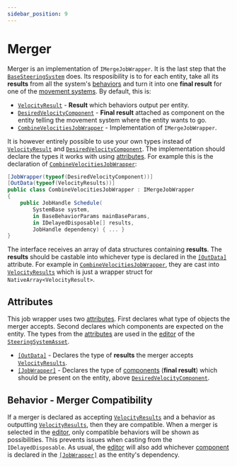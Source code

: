 ```yaml
---
sidebar_position: 9
---
```



# Merger

Merger is an implementation of `IMergeJobWrapper`. It is the last step that the [`BaseSteeringSystem`](/docs/documentation-core/base-system/BaseSteeringSystem) does. Its resposibility is to for each entity, take all its **results** from all the system's [behaviors](/docs/category/behaviors) and turn it into one **final result** for one of the [movement systems](/docs/category/movement). By default, this is:

- [`VelocityResult`](/docs/documentation-defaults/behaviors/VelocityResult) - **Result** which behaviors output per entity.
- [`DesiredVelocityComponent`](/docs/documentation-defaults/Merger#desiredvelocitycomponent) - **Final result** attached as component on the entity telling the movement system where the entity wants to go.
- [`CombineVelocitiesJobWrapper`](/docs/documentation-defaults/Merger) - Implementation of `IMergeJobWrapper`.

It is however entirely possible to use your own types instead of [`VelocityResult`](/docs/documentation-defaults/behaviors/VelocityResult) and [`DesiredVelocityComponent`](/docs/documentation-defaults/Merger#desiredvelocitycomponent). The implementation should declare the types it works with using [attributes](/docs/documentation-core/attributes). For example this is the declaration of [`CombineVelocitiesJobWrapper`](/docs/documentation-defaults/Merger):

```csharp title="CombineVelocitiesJobWrapper.cs"
[JobWrapper(typeof(DesiredVelocityComponent))]
[OutData(typeof(VelocityResults))]
public class CombineVelocitiesJobWrapper : IMergeJobWrapper
{
    public JobHandle Schedule(
        SystemBase system,
        in BaseBehaviorParams mainBaseParams,
        in IDelayedDisposable[] results,
        JobHandle dependency) { ... }
}
```

The interface receives an array of data structures containing **results**. The **results** should be castable into whichever type is declared in the [`[OutData]`](/docs/documentation-core/attributes#outdataattribute) attribute. For example in [`CombineVelocitiesJobWrapper`](/docs/documentation-defaults/Merger), they are cast into [`VelocityResults`](/docs/documentation-defaults/behaviors/VelocityResult) which is just a wrapper struct for `NativeArray<VelocityResult>`. 

## Attributes

This job wrapper uses two [attributes](/docs/documentation-core/attributes). First declares what type of objects the merger accepts. Second declares which components are expected on the entity. The types from the [attributes](/docs/documentation-core/attributes) are used in the [editor](/docs/documentation-core/editor) of the [`SteeringSystemAsset`](/docs/documentation-core/base-system/SteeringSystemAsset). 

- [`[OutData]`](/docs/documentation-core/attributes#outdataattribute) - Declares the type of **results** the merger accepts [`VelocityResults`](/docs/documentation-defaults/behaviors/VelocityResult).
- [`[JobWrapper]`](/docs/documentation-core/attributes#jobwrapperattribute) - Declares the type of [components](/docs/documentation-core/components/intro) (**final result**) which should be present on the entity, above [`DesiredVelocityComponent`](/docs/documentation-defaults/Merger#desiredvelocitycomponent).


## Behavior - Merger Compatibility

If a merger is declared as accepting [`VelocityResults`](/docs/documentation-defaults/behaviors/VelocityResult) and a behavior as outputting [`VelocityResults`](/docs/documentation-defaults/behaviors/VelocityResult), then they are compatible. When a merger is selected in the [editor](/docs/documentation-core/editor), only compatible behaviors will be shown as possibilities. This prevents issues when casting from the `IDelayedDisposable`. As usual, the [editor](/docs/documentation-core/editor) will also add whichever [component](/docs/documentation-core/components/intro) is declared in the [`[JobWrapper]`](/docs/documentation-core/attributes#jobwrapperattribute) as the entity's dependency. 
